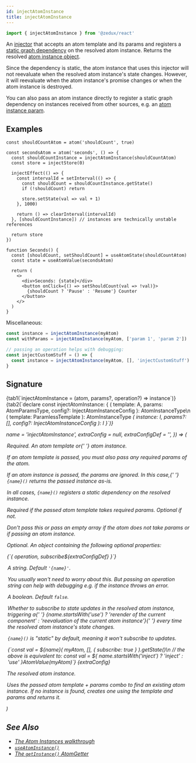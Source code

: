 ```yaml
---
id: injectAtomInstance
title: injectAtomInstance
---
```



```ts
import { injectAtomInstance } from '@zedux/react'
```

An [injector](../glossary#injector) that accepts an atom template and its params and registers a [static graph dependency](../glossary#static-graph-dependency) on the resolved atom instance. Returns the resolved [atom instance object](../classes/AtomInstance).

Since the dependency is static, the atom instance that uses this injector will not reevaluate when the resolved atom instance's state changes. However, it will reevaluate when the atom instance's promise changes or when the atom instance is destroyed.

You can also pass an atom instance directly to register a static graph dependency on instances received from other sources, e.g. an [atom instance param](../classes/AtomInstance#params).

## Examples

```tsx live ecosystemId=injectAtomInstance/example resultVar=Seconds
const shouldCountAtom = atom('shouldCount', true)

const secondsAtom = atom('seconds', () => {
  const shouldCountInstance = injectAtomInstance(shouldCountAtom)
  const store = injectStore(0)

  injectEffect(() => {
    const intervalId = setInterval(() => {
      const shouldCount = shouldCountInstance.getState()
      if (!shouldCount) return

      store.setState(val => val + 1)
    }, 1000)

    return () => clearInterval(intervalId)
  }, [shouldCountInstance]) // instances are technically unstable references

  return store
})

function Seconds() {
  const [shouldCount, setShouldCount] = useAtomState(shouldCountAtom)
  const state = useAtomValue(secondsAtom)

  return (
    <>
      <div>Seconds: {state}</div>
      <button onClick={() => setShouldCount(val => !val)}>
        {shouldCount ? 'Pause' : 'Resume'} Counter
      </button>
    </>
  )
}
```

Miscellaneous:

```ts
const instance = injectAtomInstance(myAtom)
const withParams = injectAtomInstance(myAtom, ['param 1', 'param 2'])

// passing an operation helps with debugging:
const injectCustomStuff = () => {
  const instance = injectAtomInstance(myAtom, [], 'injectCustomStuff')
}
```

## Signature

<Tabs>
  {tab1(`injectAtomInstance = (atom, params?, operation?) => instance`)}
  {tab2(`declare const injectAtomInstance: {
  <A extends AnyAtomTemplate>(
    template: A,
    params: AtomParamsType<A>,
    config?: InjectAtomInstanceConfig
  ): AtomInstanceType<A>\n
  <A extends AnyAtomTemplate>(
    template: ParamlessTemplate<A>
  ): AtomInstanceType<A>
  <I extends AnyAtomInstance>(
    instance: I,
    params?: [],
    config?: InjectAtomInstanceConfig
  ): I
}`)}
</Tabs>

  name = 'injectAtomInstance',
  extraConfig = null,
  extraConfigDef = '',
}) => (
  <Legend>
    <Item name="atom">
      <p>
        Required. An <Link to="../classes/AtomTemplate">atom template</Link> or{' '}
        <Link to="../classes/AtomInstance">atom instance</Link>.
      </p>
      <p>
        If an atom template is passed, you must also pass any required params of
        the atom.
      </p>
      <p>
        If an atom instance is passed, the params are ignored. In this case,{' '}
        <code>{name}()</code> returns the passed instance as-is.
      </p>
      <p>
        In all cases, <code>{name}()</code> registers a static dependency on the
        resolved instance.
      </p>
    </Item>
    <Item name="params">
      <p>
        Required if the passed atom template takes required params. Optional if
        not.
      </p>
      <p>
        Don't pass this or pass an empty array if the atom does not take params
        or if passing an atom instance.
      </p>
    </Item>
    <Item name="config">
      <p>Optional. An object containing the following optional properties:</p>
      <Ts>{`{ operation, subscribe${extraConfigDef} }`}</Ts>
      <Legend>
        <Item name="operation">
          <p>
            A string. Default <code>'{name}'</code>.
          </p>
          <p>
            You usually won't need to worry about this. But passing an operation
            string can help with debugging e.g. if the instance throws an error.
          </p>
        </Item>
        <Item name="subscribe">
          <p>
            A boolean. Default <code>false</code>.
          </p>
          <p>
            Whether to subscribe to state updates in the resolved atom instance,
            triggering a{' '}
            {name.startsWith('use')
              ? 'rerender of the current component'
              : 'reevaluation of the current atom instance'}{' '}
            every time the resolved atom instance's state changes.
          </p>
          <p>
            <code>{name}()</code> is "static" by default, meaning it won't
            subscribe to updates.
          </p>
          <Ts>{`const val = ${name}(
  myAtom,
  [],
  { subscribe: true }
).getState()\n
// the above is equivalent to:
const val = ${
            name.startsWith('inject') ? 'inject' : 'use'
          }AtomValue(myAtom)`}</Ts>
        </Item>
        {extraConfig}
      </Legend>
    </Item>
    <Item name="Returns">
      <p>The resolved atom instance.</p>
      <p>
        Uses the passed atom template + params combo to find an existing atom
        instance. If no instance is found, creates one using the template and
        params and returns it.
      </p>
    </Item>
  </Legend>
)

<InjectAtomInstanceLegend />

## See Also

- [The Atom Instances walkthrough](../../walkthrough/atom-instances)
- [`useAtomInstance()`](../hooks/useAtomInstance)
- [The `getInstance()` AtomGetter](../types/AtomGetters#getinstance)
